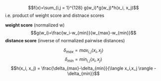 $$f(x)=\sum_{i,j = 1}^{128} g(w_i)*g(w_j)*h(x_i, x_j)$$
i.e. product of weight score and distnace scores


**weight score** (normalized w)
$$g(w_i)=\frac{w_i-w_{min}}{w_{max}-w_{min}}$$
**distance score** (inverse of normalized pairwise distances)

$$\delta_{max} = {max}_{i,j}\langle x_i, x_j \rangle$$
$$\delta_{min} = {min}_{i,j}\langle x_i, x_j \rangle$$
$$h(x_i, x_j) = \frac{\delta_{max}-\delta_{min}}{\langle x_i,x_j \rangle - \delta_{min}}$$